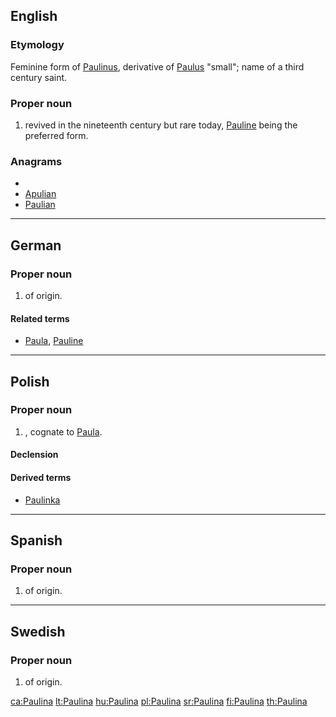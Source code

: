 ==English==

===Etymology===
Feminine form of {{etyl|la|en}} [[Paulinus]], derivative of [[Paulus]] "small"; name of a third century saint.

===Proper noun===
{{en-proper noun}}

# {{given name|female|from=Latin}} revived in the nineteenth century but rare today, [[Pauline]] being the preferred form.

===Anagrams===
* {{alphagram|aailnpu}}
* [[Apulian#English|Apulian]]
* [[Paulian#English|Paulian]]


----

==German==

===Proper noun===
{{infl|de|proper noun}}

# {{given name|female|lang=de}} of {{etyl|la|de}} origin.

====Related terms====
* [[Paula]], [[Pauline]]
----
==Polish==

===Proper noun===
{{infl|pl|proper noun|g=f}}

# {{given name|female|lang=pl}}, cognate to [[Paula]].

====Declension====
{{pl-decl-noun-f|Pauli|n}}

====Derived terms====
*[[Paulinka]]

----

==Spanish==

===Proper noun===
{{infl|es|proper noun|g=f}}

# {{given name|female|lang=es}} of {{etyl|la|es}} origin.

----

==Swedish==

===Proper noun===
{{infl|sv|proper noun}}

# {{given name|female|lang=sv}} of {{etyl|la|sv}} origin.

[[ca:Paulina]]
[[lt:Paulina]]
[[hu:Paulina]]
[[pl:Paulina]]
[[sr:Paulina]]
[[fi:Paulina]]
[[th:Paulina]]